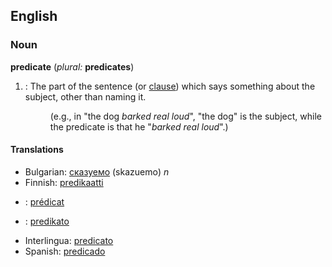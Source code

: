 ==English==
===Noun===
'''predicate''' (''plural:'' '''predicates''')

#{{grammar}}: The part of the sentence (or [[clause]]) which says something about the subject, other than naming it.
#:(e.g., in "the dog ''barked real loud''", "the dog" is the subject, while the predicate is that he "''barked real loud''".)

====Translations====
*Bulgarian: [[сказуемо]] (skazuemo) ''n''
*Finnish: [[predikaatti]]
*{{fr}} : [[prédicat]]
*{{io}} : [[predikato]]
*Interlingua: [[predicato]]
*Spanish: [[predicado]]
